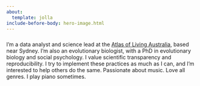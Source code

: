 ```yaml
---
about: 
  template: jolla
include-before-body: hero-image.html
---
```


::: {style='margin-top:25px;'}

I'm a data analyst and science lead at the [Atlas of Living Australia](https://www.ala.org.au/), based near Sydney. I'm also an evolutionary biologist, with a PhD in evolutionary biology and social psychology. I value scientific transparency and reproducibility. I try to implement these practices as much as I can, and I'm interested to help others do the same. Passionate about music. Love all genres. I play piano sometimes.

:::